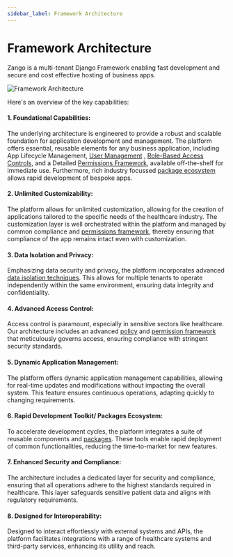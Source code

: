 ```yaml
---
sidebar_label: Framework Architecture
---
```


# Framework Architecture

Zango is a multi-tenant Django Framework enabling fast development and secure and cost effective hosting of business apps. 


![Framework Architecture](/img/Architecture_Diagram.png)


Here's an overview of the key capabilities:

#### 1. Foundational Capabilities:
The underlying architecture is engineered to provide a robust and scalable foundation for application development and management. 
The platform offers essential, reusable elements for any business application, including App Lifecycle Management, 
[User Management](../core/user-management/overview) , [Role-Based Access Controls](../core/user-roles/overview), 
and a Detailed [Permissions Framework](../core/permission-framework/overview), available off-the-shelf for 
immediate use. Furthermore, rich industry focussed [package ecosystem](../core/packages-ecosystem/overview) 
allows rapid development of bespoke apps. 


#### 2.  Unlimited Customizability: 
The platform allows for unlimited customization, allowing for the creation of applications tailored to the specific 
needs of the healthcare industry. The customization layer is well orchestrated within the platform and managed by 
common compliance and [permissions framework](../core/permission-framework/overview), thereby ensuring that compliance of the app remains intact even with customization.


#### 3. Data Isolation and Privacy: 
Emphasizing data security and privacy, the platform incorporates advanced [data isolation techniques](../core/modules/overview). This allows for 
multiple tenants to operate independently within the same environment, ensuring data integrity and confidentiality.


#### 4.  Advanced Access Control:
Access control is paramount, especially in sensitive sectors like healthcare. Our architecture includes an advanced 
[policy](../core/permission-framework/policies/overview) and [permission framework](../core/permission-framework/permissions/overview) that meticulously governs access, ensuring compliance with stringent security standards.


#### 5.  Dynamic Application Management:
The platform offers dynamic application management capabilities, allowing for real-time updates and modifications
 without impacting the overall system. This feature ensures continuous operations, adapting quickly to changing requirements.


#### 6.  Rapid Development Toolkit/ Packages Ecosystem:
To accelerate development cycles, the platform integrates a suite of reusable components and [packages](../../category/packages). These tools 
enable rapid deployment of common functionalities, reducing the time-to-market for new features.


#### 7.  Enhanced Security and Compliance:
The architecture includes a dedicated layer for security and compliance, ensuring that all operations adhere to 
the highest standards required in healthcare. This layer safeguards sensitive patient data and aligns with regulatory
requirements.


#### 8.  Designed for Interoperability: 
Designed to interact effortlessly with external systems and APIs, the platform facilitates integrations with a 
range of healthcare systems and third-party services, enhancing its utility and reach.
